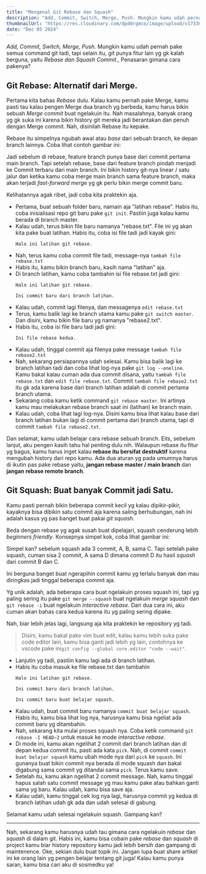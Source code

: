 ```yaml
---
title: "Mengenal Git Rebase dan Squash"
description: "Add, Commit, Switch, Merge, Push. Mungkin kamu udah pernah pake semua command git tadi, tapi selain itu, git punya fitur lain yg gk kalah berguna, yaitu Rebase dan Squash."
thumbnailUrl: "https://res.cloudinary.com/dpd0rgmco/image/upload/v1733064092/blog/04-mengenal-git-rebase-dan-squash/20241201_164420_omcogp.jpg"
date: "Dec 05 2024"
---
```



_Add, Commit, Switch, Merge, Push._ Mungkin kamu udah pernah pake semua command git tadi, tapi selain itu, git punya fitur lain yg gk kalah berguna, yaitu _Rebase dan Squash Commit_., Penasaran gimana cara pakenya?

## Git Rebase: Alternatif dari Merge.
Pertama kita bahas _Rebase_ dulu. Kalau kamu pernah pake Merge, kamu pasti tau kalau pengen Merge dua branch yg berbeda, kamu harus bikin sebuah _Merge commit_ buat ngelakuin itu. Nah masalahnya, banyak orang yg gk suka ini karena bikin history git mereka jadi berantakan dan penuh dengan Merge commit. Nah, disinilah Rebase itu kepake.

Rebase itu simpelnya ngubah awal atau _base_ dari sebuah branch, ke depan branch lainnya. Coba lihat contoh gambar ini:

<Images src="https://res.cloudinary.com/dpd0rgmco/image/upload/v1733245287/blog/04-mengenal-git-rebase-dan-squash/git-rebase-01_rpm4yk.png" alt="Contoh penggunaan git rebase" fill />

Jadi sebelum di rebase, feature branch punya base dari commit pertama main branch. Tapi setelah rebase, base dari feature branch pindah menjadi ke Commit terbaru dari main branch. Ini bikin history git-nya linear / satu jalur dan ketika kamu coba merge main branch sama feature branch, maka akan terjadi _fast-forward merge_ yg gk perlu bikin merge commit baru.

Kelihatannya agak ribet, jadi coba kita praktekin aja.

- Pertama, buat sebuah folder baru, namain aja "latihan rebase". Habis itu, coba inisialisasi repo git baru pake `git init`. Pastiin juga kalau kamu berada di branch master.
- Kalau udah, terus bikin file baru namanya "rebase.txt". File ini yg akan kita pake buat latihan. Habis itu, coba isi file tadi jadi kayak gini:
	```
	Halo ini latihan git rebase.
	```
- Nah, terus kamu coba commit file tadi, message-nya `tambah file rebase.txt`
- Habis itu, kamu bikin branch baru, kasih nama "latihan" aja.
- Di branch latihan, kamu coba tambahin isi file rebase.txt jadi gini:
	```
	Halo ini latihan git rebase.

	Ini commit baru dari branch latihan.
	```
- Kalau udah, commit lagi filenya, dan messagenya `edit rebase.txt`
- Terus, kamu balik lagi ke branch utama kamu pake `git switch master`. Dan disini, kamu bikin file baru yg namanya "rebase2.txt".
- Habis itu, coba isi file baru tadi jadi gini:
	```
	Ini file rebase kedua.
	```
- Kalau udah, tinggal commit aja filenya pake message `tambah file rebase2.txt`
- Nah, sekarang persiapannya udah selesai. Kamu bisa balik lagi ke branch latihan tadi dan coba lihat log-nya pake `git log --oneline`. Kamu bakal kalau cuman ada dua commit disana, yaitu `tambah file rebase.txt` dan `edit file rebase.txt`. Commit `tambah file rebase2.txt` itu gk ada karena base dari branch latihan adalah di commit pertama branch utama.
- Sekarang coba kamu ketik command `git rebase master`. Ini artinya kamu mau melakukan rebase branch saat ini (latihan) ke branch main.
- Kalau udah, coba lihat lagi log-nya. Disini kamu bisa lihat kalau base dari branch latihan bukan lagi di commit pertama dari branch utama, tapi di commit `tambah file rebase2.txt`.

Dan selamat, kamu udah belajar cara rebase sebuah branch. Eits, sebelum lanjut, aku pengen kasih tahu hal penting dulu nih. Walaupun rebase itu fitur yg bagus, kamu harus inget kalau **rebase itu bersifat destruktif** karena mengubah history dari repo kamu. Ada dua aturan yg pada umumnya harus di ikutin pas pake rebase yaitu, **jangan rebase master / main branch** dan **jangan rebase remote branch**.

## Git Squash: Buat banyak Commit jadi Satu.
Kamu pasti pernah bikin beberapa commit kecil yg kalau dipikir-pikir, kayaknya bisa dibikin satu commit aja karena saling berhubungan, nah ini adalah kasus yg pas banget buat pakai _git squash_.

Beda dengan rebase yg agak susah buat dipelajari, squash cenderung lebih _beginners friendly_. Konsepnya simpel kok, coba lihat gambar ini:

<Images src="https://res.cloudinary.com/dpd0rgmco/image/upload/v1733245286/blog/04-mengenal-git-rebase-dan-squash/git-squash-01_lrwcb4.png" alt="Contoh penggunaan git squash" fill />

Simpel kan? sebelum squash ada 3 commit, A, B, sama C. Tapi setelah pake squash, cuman sisa 2 commit, A sama D dimana commit D itu hasil _squash_ dari commit B dan C.

Ini berguna banget buat ngerapihin commit kamu yg terlalu banyak dan mau diringkas jadi tinggal beberapa commit aja.

Yg unik adalah, ada beberapa cara buat ngelakuin proses squash ini, tapi yg paling sering itu pake `git merge --squash` buat ngelakuin _merge squash_ dan `git rebase -i` buat ngelakuin _interactive rebase_. Dari dua cara ini, aku cuman akan bahas cara kedua karena itu yg paling sering dipake.

Nah, biar lebih jelas lagi, langsung aja kita praktekin ke repository yg tadi.

> Disini, kamu bakal pake vim buat edit, kalau kamu lebih suka pake code editor lain, kamu bisa ganti jadi lebih yg lain, contohnya ke vscode pake ini`git config --global core.editor "code --wait"`.

- Lanjutin yg tadi, pastiin kamu lagi ada di branch latihan.
- Habis itu coba masuk ke file rebase.txt dan tambahin
	```
	Halo ini latihan git rebase.

	Ini commit baru dari branch latihan.

	Ini commit baru buat belajar squash.
	```
- Kalau udah, buat commit baru namanya `commit buat belajar squash`. Habis itu, kamu bisa lihat log nya, harusnya kamu bisa ngeliat ada commit baru yg ditambahin.
- Nah, sekarang kita mulai proses squash nya. Coba ketik command `git rebase -I HEAD~2` untuk masuk ke mode _interactive rebase_.
- Di mode ini, kamu akan ngelihat 2 commit dari branch latihan dan di depan kedua commit itu, pasti ada kata `pick`. Nah, di commit `commit buat belajar squash` kamu ubah mode nya dari `pick` ke `squash`. Ini gunanya buat bikin commit nya berada di mode squash dan bakal digabung sama commit yg ditandai sama `pick`. Terus kamu save.
- Setelah itu, kamu akan ngelihat 2 commit message. Nah, kamu tinggal hapus salah satu commit message yg mau kamu pake atau bahkan ganti sama yg baru. Kalau udah, kamu bisa save aja.
- Kalau udah, kamu tinggal cek log nya lagi, harusnya commit yg kedua di branch latihan udah gk ada dan udah selesai di gabung.

Selamat kamu udah selesai ngelakuin squash. Gampang kan?

---
Nah, sekarang kamu harusnya udah tau gimana cara ngelakuin _rebase_ dan _squash_ di dalam git. Habis ini, kamu bisa cobain pake _rebase_ dan _squash_ di project kamu biar history repository kamu jadi lebih bersih dan gampang di maintenence. Oke, sekian dulu buat topik ini. Jangan lupa buat share artikel ini ke orang lain yg pengen belajar tentang git juga! Kalau kamu punya saran, kamu bisa cari aku di sosmedku ya!
